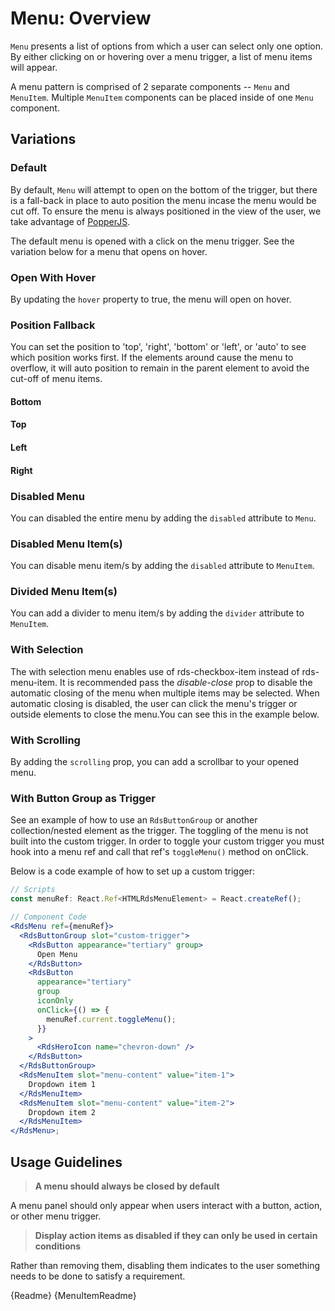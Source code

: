 
<Meta title="Collections/Menu/Overview" />

# Menu: Overview

`Menu` presents a list of options from which a user can select only one option. By either clicking on or hovering over a menu trigger, a list of menu items will appear.

A menu pattern is comprised of 2 separate components -- `Menu` and `MenuItem`. Multiple `MenuItem` components can be placed inside of one `Menu` component.

## Variations

### Default

By default, `Menu` will attempt to open on the bottom of the trigger, but there is a fall-back in place to auto position the menu incase the menu would be cut off. To ensure the menu is always positioned in the view of the user, we take advantage of [PopperJS](https://popper.js.org/).

The default menu is opened with a click on the menu trigger. See the variation below for a menu that opens on hover.

<Canvas withSource="auto">
  <Story height="200px" id="collections-menu-stories--default-story"></Story>
</Canvas>

### Open With Hover

By updating the `hover` property to true, the menu will open on hover.

<Canvas withSource="auto">
  <Story height="200px" id="collections-menu-stories--open-with-hover"></Story>
</Canvas>

### Position Fallback

You can set the position to 'top', 'right', 'bottom' or 'left', or 'auto' to see which position works first. If the elements around cause the menu to overflow, it will auto position to remain in the parent element to avoid the cut-off of menu items.

#### Bottom

<Canvas withSource="auto">
  <Story height="200px" id="collections-menu-stories--position-bottom"></Story>
</Canvas>

#### Top

<Canvas withSource="auto">
  <Story height="200px" id="collections-menu-stories--position-top"></Story>
</Canvas>

#### Left

<Canvas withSource="auto">
  <Story height="200px" id="collections-menu-stories--position-left"></Story>
</Canvas>

#### Right

<Canvas withSource="auto">
  <Story height="200px" id="collections-menu-stories--position-right"></Story>
</Canvas>

### Disabled Menu

You can disabled the entire menu by adding the `disabled` attribute to `Menu`.

<Canvas withSource="auto">
  <Story id="collections-menu-stories--disabled-menu"></Story>
</Canvas>

### Disabled Menu Item(s)

You can disable menu item/s by adding the `disabled` attribute to `MenuItem`.

<Canvas withSource="auto">
  <Story height="200px" id="collections-menu-stories--disabled-menu-items"></Story>
</Canvas>

### Divided Menu Item(s)

You can add a divider to menu item/s by adding the `divider` attribute to `MenuItem`.

<Canvas withSource="auto">
  <Story height="200px" id="collections-menu-stories--with-dividers"></Story>
</Canvas>

### With Selection

The with selection menu enables use of rds-checkbox-item instead of rds-menu-item. It is recommended pass the _disable-close_ prop to disable the automatic closing of the menu when multiple items may be selected. When automatic closing is disabled, the user can click the menu's trigger or outside elements to close the menu.You can see this in the example below.

<Canvas withSource="auto">
  <Story height="200px" id="collections-menu-stories--with-selection"></Story>
</Canvas>

### With Scrolling

By adding the `scrolling` prop, you can add a scrollbar to your opened menu.

<Canvas withSource="auto">
  <Story height="200px" id="collections-menu-stories--with-scrolling"></Story>
</Canvas>

### With Button Group as Trigger

<rds-link href="/?path=/story/collections-menu-stories--with-button-group-trigger">See an example</rds-link> of how to use an `RdsButtonGroup` or another collection/nested element as the trigger. The toggling of the menu is not built into the custom trigger. In order to toggle your custom trigger you must hook into a menu ref and call that ref's `toggleMenu()` method on onClick.

Below is a code example of how to set up a custom trigger:

```jsx
// Scripts
const menuRef: React.Ref<HTMLRdsMenuElement> = React.createRef();

// Component Code
<RdsMenu ref={menuRef}>
  <RdsButtonGroup slot="custom-trigger">
    <RdsButton appearance="tertiary" group>
      Open Menu
    </RdsButton>
    <RdsButton
      appearance="tertiary"
      group
      iconOnly
      onClick={() => {
        menuRef.current.toggleMenu();
      }}
    >
      <RdsHeroIcon name="chevron-down" />
    </RdsButton>
  </RdsButtonGroup>
  <RdsMenuItem slot="menu-content" value="item-1">
    Dropdown item 1
  </RdsMenuItem>
  <RdsMenuItem slot="menu-content" value="item-2">
    Dropdown item 2
  </RdsMenuItem>
</RdsMenu>;
```

## Usage Guidelines

> **A menu should always be closed by default**

A menu panel should only appear when users interact with a button, action, or other menu trigger.

> **Display action items as disabled if they can only be used in certain conditions**

Rather than removing them, disabling them indicates to the user something needs to be done to satisfy a requirement.

<Description>{Readme}</Description>
<Description>{MenuItemReadme}</Description>
